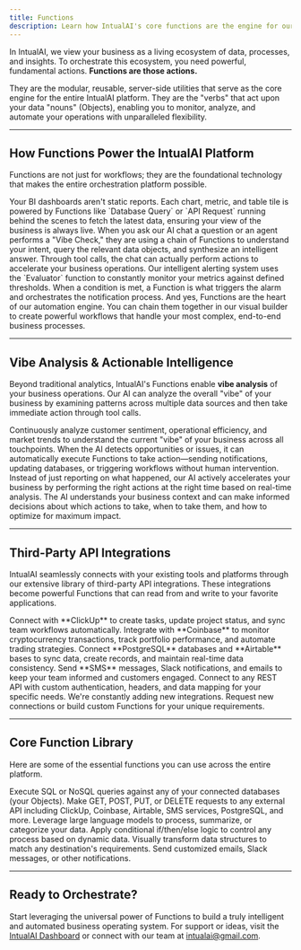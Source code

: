 ```yaml
---
title: Functions
description: Learn how IntualAI's core functions are the engine for our entire business operations platform—from BI dashboards and intelligent alerts to AI agents and automated workflows.
---
```


In IntualAI, we view your business as a living ecosystem of data, processes, and insights. To orchestrate this ecosystem, you need powerful, fundamental actions. **Functions are those actions.**

They are the modular, reusable, server-side utilities that serve as the core engine for the entire IntualAI platform. They are the "verbs" that act upon your data "nouns" (Objects), enabling you to monitor, analyze, and automate your operations with unparalleled flexibility.

---

## How Functions Power the IntualAI Platform

Functions are not just for workflows; they are the foundational technology that makes the entire orchestration platform possible.

<CardGroup>
  <Card
    title="Powering BI Dashboards"
  >
    Your BI dashboards aren't static reports. Each chart, metric, and table tile is powered by Functions like `Database Query` or `API Request` running behind the scenes to fetch the latest data, ensuring your view of the business is always live.
  </Card>
  <Card
    title="Driving AI & Chat"
  >
    When you ask our AI chat a question or an agent performs a "Vibe Check," they are using a chain of Functions to understand your intent, query the relevant data objects, and synthesize an intelligent answer. Through tool calls, the chat can actually perform actions to accelerate your business operations.
  </Card>
  <Card
    title="Enabling Intelligent Alerting"
  >
    Our intelligent alerting system uses the `Evaluator` function to constantly monitor your metrics against defined thresholds. When a condition is met, a Function is what triggers the alarm and orchestrates the notification process.
  </Card>
  <Card
    title="Automating Workflows"
  >
    And yes, Functions are the heart of our automation engine. You can chain them together in our visual builder to create powerful workflows that handle your most complex, end-to-end business processes.
  </Card>
</CardGroup>

---

## Vibe Analysis & Actionable Intelligence

Beyond traditional analytics, IntualAI's Functions enable **vibe analysis** of your business operations. Our AI can analyze the overall "vibe" of your business by examining patterns across multiple data sources and then take immediate action through tool calls.

<CardGroup cols={2}>
  <Card
    title="Real-time Vibe Assessment"
  >
    Continuously analyze customer sentiment, operational efficiency, and market trends to understand the current "vibe" of your business across all touchpoints.
  </Card>
  <Card
    title="Intelligent Tool Calls"
  >
    When the AI detects opportunities or issues, it can automatically execute Functions to take action—sending notifications, updating databases, or triggering workflows without human intervention.
  </Card>
  <Card
    title="Proactive Business Acceleration"
  >
    Instead of just reporting on what happened, our AI actively accelerates your business by performing the right actions at the right time based on real-time analysis.
  </Card>
  <Card
    title="Contextual Decision Making"
  >
    The AI understands your business context and can make informed decisions about which actions to take, when to take them, and how to optimize for maximum impact.
  </Card>
</CardGroup>

---

## Third-Party API Integrations

IntualAI seamlessly connects with your existing tools and platforms through our extensive library of third-party API integrations. These integrations become powerful Functions that can read from and write to your favorite applications.

<CardGroup cols={2}>
  <Card
    title="Project Management"
  >
    Connect with **ClickUp** to create tasks, update project status, and sync team workflows automatically.
  </Card>
  <Card
    title="Financial Data"
  >
    Integrate with **Coinbase** to monitor cryptocurrency transactions, track portfolio performance, and automate trading strategies.
  </Card>
  <Card
    title="Database & Spreadsheets"
  >
    Connect **PostgreSQL** databases and **Airtable** bases to sync data, create records, and maintain real-time data consistency.
  </Card>
  <Card
    title="Communication"
  >
    Send **SMS** messages, Slack notifications, and emails to keep your team informed and customers engaged.
  </Card>
  <Card
    title="Custom APIs"
  >
    Connect to any REST API with custom authentication, headers, and data mapping for your specific needs.
  </Card>
  <Card
    title="Growing Ecosystem"
  >
    We're constantly adding new integrations. Request new connections or build custom Functions for your unique requirements.
  </Card>
</CardGroup>

---

## Core Function Library

Here are some of the essential functions you can use across the entire platform.

<CardGroup cols={2}>
  <Card
    title="Database Query"
  >
    Execute SQL or NoSQL queries against any of your connected databases (your Objects).
  </Card>
  <Card
    title="API Request"
  >
    Make GET, POST, PUT, or DELETE requests to any external API including ClickUp, Coinbase, Airtable, SMS services, PostgreSQL, and more.
  </Card>
  <Card
    title="AI Enrichment"
  >
    Leverage large language models to process, summarize, or categorize your data.
  </Card>
  <Card
    title="Evaluator"
  >
    Apply conditional if/then/else logic to control any process based on dynamic data.
  </Card>
  <Card
    title="Data Mapper"
  >
    Visually transform data structures to match any destination's requirements.
  </Card>
  <Card
    title="Send Notification"
  >
    Send customized emails, Slack messages, or other notifications.
  </Card>
</CardGroup>

---

## Ready to Orchestrate?

Start leveraging the universal power of Functions to build a truly intelligent and automated business operating system. For support or ideas, visit the [IntualAI Dashboard](https://console.intual.ai) or connect with our team at [intualai@gmail.com](mailto:intualai@gmail.com).